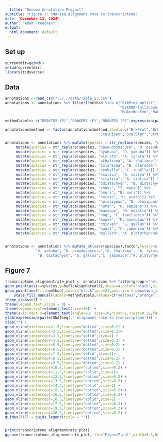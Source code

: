 ```yaml
---
  title: "Genome Annotation Project"
subtitle: "Figure 7: RNA-seq alignment rate to transcriptome: 
date: "December 13, 2024"
author: "Adam Freedman"
output: 
  html_document: default
---
```

  
## Set up
```r
currentdir=getwd()
setwd(currentdir)
library(tidyverse)
``` 

## Data
```r
annotations <-read_csv("../../data/Table_S3.csv")
annotations <- annotations %>% filter(!method %in% c("BrkProt-unfilt","BrkProt-fullsupport","BrkRNA-unfilt",
                                                     "BrkRNA-fullsupport","CGPdenovo","TSEBRA","MakerNoRnaNoEvm",
                                                     "MakerRnaEvm","MakerNoRnaEvm")) 

methodlabels<-c("BRAKER2 (P)","BRAKER1 (P)","BRAKER3 (P)",expression(paste(CGP[protein]," (P)")),expression(paste(CGP[RNA]," (P)")),expression(Scallop[HISAT2]),expression(Scallop[STAR]),expression(Stringtie[HISAT2]),expression(Stringtie[STAR]),"MAKER (P)","TOGA (P)","Liftoff")

annotations$method <- factor(annotations$method,levels=c("BrkProt","BrkRNA","Braker3","CGPprotein","CGPrnaseq",
                                           "ScalHisat","ScalStar","StrHisat","StrStar","MakerRnaNoEvm","TOGA","liftoff"))

annotations <- annotations %>% mutate(species = str_replace(species, "dmelanogaster", "D. melanogaster")) %>%
     mutate(species = str_replace(species, "dpseudoobscura", "D. pseudoobscura")) %>%  
     mutate(species = str_replace(species, "dyakuba", "D. yakuba")) %>%
     mutate(species = str_replace(species, "alyrata", "A. lyrata")) %>%
     mutate(species = str_replace(species, "athaliana", "A. thaliana")) %>%
     mutate(species = str_replace(species, "boleracea", "B. oleracea")) %>%
     mutate(species = str_replace(species, "crubella", "C. rubella")) %>%
     mutate(species = str_replace(species, "osativa", "O. sativa")) %>%
     mutate(species = str_replace(species, "sitalica", "S. italica")) %>%
     mutate(species = str_replace(species, "bdistachyon", "B. distachyon")) %>%
     mutate(species = str_replace(species, "zmays", "Z. mays")) %>%
     mutate(species = str_replace(species, "bmori", "B. mori")) %>%
     mutate(species = str_replace(species, "herato", "H. erato")) %>%
     mutate(species = str_replace(species, "dplexippus", "D. plexippus")) %>%
     mutate(species = str_replace(species, "human", "H. sapiens")) %>%
     mutate(species = str_replace(species, "macaque", "M. mulatta")) %>%
     mutate(species = str_replace(species, "dog", "C. familiaris")) %>%
     mutate(species = str_replace(species, "mouse", "M. musculus")) %>%
     mutate(species = str_replace(species, "chicken", "G. gallus")) %>%
     mutate(species = str_replace(species, "quail", "C. japonica")) %>%
     mutate(species = str_replace(species, "mallard", "A. platyrhynchos"))


annotations <- annotations %>% mutate_at(vars(species),factor,levels=c("D. melanogaster",
              "D. yakuba", "D. pseudoobscura","A. thaliana", "A. lyrata","C. rubella","B. oleracea","Z. mays","S. italica","O. sativa",
               "B. distachyon", "G. gallus","C. japonica","A. platyrhynchos","H. sapiens","M. mulatta","M. musculus","C. familiaris","H. erato","D. plexippus","B. mori"))
```



## Figure 7
```r
transcriptome_alignmentrate_plot <- annotations %>% filter(group!="heliconines") %>% ggplot(aes(x=species,y=median_align_splicedexons)) + 
geom_point(aes(x=species,y=RefTsAlignRateAll),shape=4,color="black",size=3.5) +
geom_point(aes(fill=method),color="black",pch=21,position = position_jitter(w = 0.3,h = 0),alpha=0.8,size=2.6) +
    scale_fill_manual(labels=methodlabels,values=c("yellow3","orange","brown4", "red","coral3", "lightskyblue", "royalblue3","darkorchid3", "magenta","gray72","green3","seagreen")) + 
theme_classic() +
theme(legend.text.align = 0) + 
theme(legend.text=element_text(size=10)) +
theme(axis.text.x=element_text(angle=90, size=10,hjust=1,vjust=0.32,face="italic")) + 
ylab(expression(paste(RNA[seq]," alignment rate to transcriptome"))) +
xlab("") + 
geom_vline(xintercept=1.5,linetype="dotted",size=0.2) +
geom_vline(xintercept=2.5,linetype="dotted",size=0.2)+
geom_vline(xintercept=3.5,linetype="solid",size=1) +
geom_vline(xintercept=4.5,linetype="dotted",size=0.2) +
geom_vline(xintercept=5.5,linetype="dotted",size=0.2) +
geom_vline(xintercept=6.5,linetype="dotted",size=0.2) +
geom_vline(xintercept=7.5,linetype="solid",size=1)+
geom_vline(xintercept=8.5,linetype="dotted",size=0.2) +
geom_vline(xintercept=9.5,linetype="dotted",size=0.2) +
geom_vline(xintercept=10.5,linetype="dotted",size=0.2) +
geom_vline(xintercept=11.5,linetype="solid",size=1)+
geom_vline(xintercept=12.5,linetype="dotted",size=0.2) +
geom_vline(xintercept=13.5,linetype="dotted",size=0.2) +
geom_vline(xintercept=14.5,linetype="solid",size=1) +
geom_vline(xintercept=15.5,linetype="dotted",size=0.2) +
geom_vline(xintercept=16.5,linetype="dotted",size=0.2) +
geom_vline(xintercept=18.5,linetype="solid",size=1) +
geom_vline(xintercept=17.5,linetype="dotted",size=0.2) +
geom_vline(xintercept=19.5,linetype="dotted",size=0.2) +
geom_vline(xintercept=20.5,linetype="dotted",size=0.2) +
guides(fill = guide_legend(title = "")) 


print(transcriptome_alignmentrate_plot)
ggsave(transcriptome_alignmentrate_plot,file="Figure7.pdf",width=8.5,height=5)
```

